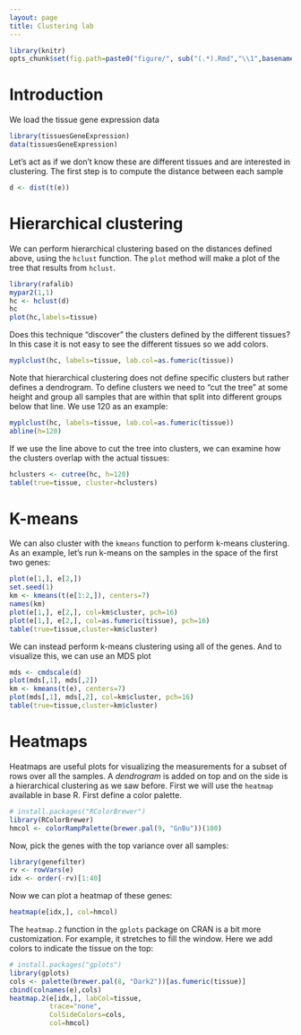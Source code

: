 ```yaml
---
layout: page
title: Clustering lab
---
```


```r
library(knitr)
opts_chunk$set(fig.path=paste0("figure/", sub("(.*).Rmd","\\1",basename(knitr:::knit_concord$get('infile'))), "-"))
```

# Introduction

We load the tissue gene expression data

```r
library(tissuesGeneExpression)
data(tissuesGeneExpression)
```

Let's act as if we don't know these are different tissues and are interested in clustering. The first step is to compute the distance between each sample

```r
d <- dist(t(e))
```

<a name="hierarchical"></a>

# Hierarchical clustering

We can perform hierarchical clustering based on the
distances defined above, using the `hclust` function.
The `plot` method will make a plot of the tree that results from `hclust`. 

```r
library(rafalib)
mypar2(1,1)
hc <- hclust(d)
hc
plot(hc,labels=tissue)
```

Does this technique "discover" the clusters defined by the different tissues? In this case it is not easy to see the different tissues so we add colors.
 
```r
myplclust(hc, labels=tissue, lab.col=as.fumeric(tissue))
```

Note that hierarchical clustering does not define specific clusters but rather defines a dendrogram. To define clusters we need to "cut the tree" at some height and group all samples that are within that split into different groups below that line. We use 120 as an example:

```r
myplclust(hc, labels=tissue, lab.col=as.fumeric(tissue))
abline(h=120)
```

If we use the line above to cut the tree into clusters, we can examine how the clusters overlap with the actual tissues:

```r
hclusters <- cutree(hc, h=120)
table(true=tissue, cluster=hclusters)
```

<a name="kmeans"></a>

# K-means

We can also cluster with the `kmeans` function to perform k-means clustering. As an example, let's run k-means on the samples in the space of the first two genes:

```r
plot(e[1,], e[2,])
set.seed(1)
km <- kmeans(t(e[1:2,]), centers=7)
names(km)
plot(e[1,], e[2,], col=km$cluster, pch=16)
plot(e[1,], e[2,], col=as.fumeric(tissue), pch=16)
table(true=tissue,cluster=km$cluster)
```

We can instead perform k-means clustering using all of the genes. And to visualize this, we can use an MDS plot


```r
mds <- cmdscale(d)
plot(mds[,1], mds[,2]) 
km <- kmeans(t(e), centers=7)
plot(mds[,1], mds[,2], col=km$cluster, pch=16)
table(true=tissue,cluster=km$cluster)
```


<a name="heatmap"></a>

# Heatmaps

Heatmaps are useful plots for visualizing the measurements  for a subset of rows over all the samples. A *dendrogram* is added on top and on the side is a hierarchical clustering as we saw before. First we will
use the `heatmap` available in base R. First define a color palette.

```r
# install.packages("RColorBrewer")
library(RColorBrewer)
hmcol <- colorRampPalette(brewer.pal(9, "GnBu"))(100)
```

Now, pick the genes with the top variance over all samples:

```r
library(genefilter)
rv <- rowVars(e)
idx <- order(-rv)[1:40]
```

Now we can plot a heatmap of these genes:

```r
heatmap(e[idx,], col=hmcol)
```

The `heatmap.2` function in the `gplots` package on CRAN is a bit more
customization. For example, it stretches to fill the window. Here we add colors to indicate the tissue on the top:

```r
# install.packages("gplots")
library(gplots)
cols <- palette(brewer.pal(8, "Dark2"))[as.fumeric(tissue)]
cbind(colnames(e),cols)
heatmap.2(e[idx,], labCol=tissue,
          trace="none", 
          ColSideColors=cols, 
          col=hmcol)
```


